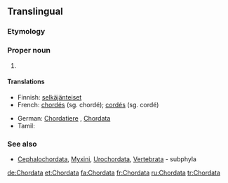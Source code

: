 ==Translingual==

===Etymology===
{{etyl|la|mul}} {{term|chorda||[[chord]], [[catgut]], [[string]]|lang=la}}

===Proper noun===
{{wikipedia}}
{{mul-proper noun}}

# {{taxon|phylum|superphylum|Deuterostomia|[[animal]]s having a [[notochord]] at some [[stage]] of their [[development]]}}

====Translations====
{{trans-top|a taxonomic phylum, within superphylum Deuterostomia}}
* Finnish: [[selkäjänteiset]]
* French: [[chordés]] {{m-p}}  (sg. chordé); [[cordés]] {{m-p}}  (sg. cordé)
{{trans-mid}}
* German: [[Chordatiere]] {{f-p}}, [[Chordata]] {{n-p}}
* Tamil: {{t-|ta|முதுகுநாணிகள்|tr=mutukunaanikal|sc=Taml}}
{{trans-bottom}}

===See also===
{{wikispecies}}
* {{sense|phylum}} [[Cephalochordata]], [[Myxini]], [[Urochordata]], [[Vertebrata]] - subphyla
[[de:Chordata]]
[[et:Chordata]]
[[fa:Chordata]]
[[fr:Chordata]]
[[ru:Chordata]]
[[tr:Chordata]]